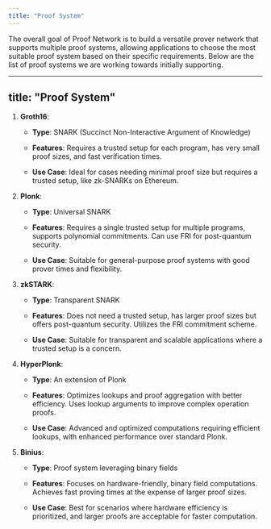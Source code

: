 ```yaml
---
title: "Proof System"
---
```


The overall goal of Proof Network is to build a versatile prover network that supports multiple proof systems, allowing applications to choose the most suitable proof system based on their specific requirements. Below are the list of proof systems we are working towards initially supporting.

---
title: "Proof System"
---

1. **Groth16**:

   * **Type**: SNARK (Succinct Non-Interactive Argument of Knowledge)

   * **Features**: Requires a trusted setup for each program, has very small proof sizes, and fast verification times.

   * **Use Case**: Ideal for cases needing minimal proof size but requires a trusted setup, like zk-SNARKs on Ethereum.

2. **Plonk**:

   * **Type**: Universal SNARK

   * **Features**: Requires a single trusted setup for multiple programs, supports polynomial commitments. Can use FRI for post-quantum security.

   * **Use Case**: Suitable for general-purpose proof systems with good prover times and flexibility.

3. **zkSTARK**:

   * **Type**: Transparent SNARK

   * **Features**: Does not need a trusted setup, has larger proof sizes but offers post-quantum security. Utilizes the FRI commitment scheme.

   * **Use Case**: Suitable for transparent and scalable applications where a trusted setup is a concern.

4. **HyperPlonk**:

   * **Type**: An extension of Plonk

   * **Features**: Optimizes lookups and proof aggregation with better efficiency. Uses lookup arguments to improve complex operation proofs.

   * **Use Case**: Advanced and optimized computations requiring efficient lookups, with enhanced performance over standard Plonk.

5. **Binius**:

   * **Type**: Proof system leveraging binary fields

   * **Features**: Focuses on hardware-friendly, binary field computations. Achieves fast proving times at the expense of larger proof sizes.

   * **Use Case**: Best for scenarios where hardware efficiency is prioritized, and larger proofs are acceptable for faster computation.
